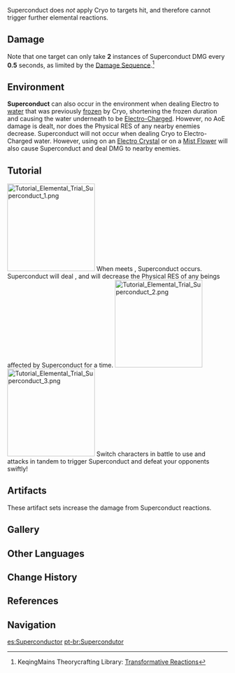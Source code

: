 {{See also|Gauge Unit Theory}}
{{Terminology Infobox
|image        = Reaction Superconduct.png
|caption      = Elements that trigger the Superconduct reaction (Electro and Cryo)
|type         = Elemental Reactions
|type2        = Combat
|type3        = Game Systems
}}
{{Elemental Reaction Intro|element1=Electro|element2=Cryo}}

Superconduct does ''not'' apply Cryo to targets hit, and therefore cannot trigger further elemental reactions.

==Damage==
{{See also|Damage#Transformative Reaction Damage|Level Scaling/Reaction}}
{{Transformative Reaction Damage}}

Note that one target can only take '''2''' instances of Superconduct DMG every '''0.5''' seconds, as limited by the [[Damage Sequence]].<ref>KeqingMains Theorycrafting Library: [https://library.keqingmains.com/evidence/combat-mechanics/elemental-effects/transformative-reactions Transformative Reactions]</ref>

==Environment==
'''Superconduct''' can also occur in the environment when dealing Electro to [[water]] that was previously [[frozen]] by Cryo, shortening the frozen duration and causing the water underneath to be [[Electro-Charged]]. However, no AoE damage is dealt, nor does the Physical RES of any nearby enemies decrease. Superconduct will not occur when dealing Cryo to Electro-Charged water. However, using {{Cryo}} on an [[Electro Crystal]] or {{Electro}} on a [[Mist Flower Corolla|Mist Flower]] will also cause Superconduct and deal DMG to nearby enemies.

==Tutorial==
{{See also|Elemental Trial}}
[[File:Tutorial Elemental Trial Superconduct 1.png|200px|thumb|left]]
When {{Cryo}} meets {{Electro}}, Superconduct occurs. Superconduct will deal {{Color|AoE Cryo DMG}}, and will decrease the Physical RES of any beings affected by Superconduct for a time.
[[File:Tutorial Elemental Trial Superconduct 2.png|200px|thumb|left]][[File:Tutorial Elemental Trial Superconduct 3.png|200px|thumb|left]]
Switch characters in battle to use {{Cryo}} and {{Electro}} attacks in tandem to trigger Superconduct and defeat your opponents swiftly!
{{Clr}}

==Artifacts==
These artifact sets increase the damage from Superconduct reactions.

{{Artifacts by Category Table|Superconduct DMG Increase Artifacts}}

==Gallery==
{{Preview
|file1    = Status Superconduct Player
|caption1 = A character affected by Superconduct

|file2    = Status Superconduct Enemy
|caption2 = An enemy being affected by Superconduct
}}

==Other Languages==
{{Other Languages
|en      = Superconduct
|zhs     = 超导
|zhs_rm  = Chāodǎo
|zht     = 超導
|zht_rm  = Chāodǎo
|zh_tl   = Superconduction
|ja      = 超電導
|ja_rm   = Choudendou
|ja_tl   = Superconduction
|ko      = 초전도
|ko_rm   = Chojeondo
|ko_tl   = Superconduction
|es      = Superconductor
|fr      = Supraconduction
|fr_tl   = Superconductivity
|ru      = Сверхпроводник
|ru_tl   = Superconductor
|th      = นำไฟฟ้า
|th_rm   = Nam Faifa
|th_tl   = Electricity Conduct
|vi      = Siêu Dẫn
|vi_tl   = Superconductor
|de      = Supraleiter
|de_tl   = Superconductor
|id      = Superconduct
|pt      = Supercondutor
|pt_tl   = Superconductor
}}

==Change History==
{{Change History|1.0}}

==References==
{{Reflist}}

==Navigation==
{{Element Navbox}}

[[es:Superconductor]]
[[pt-br:Supercondutor]]